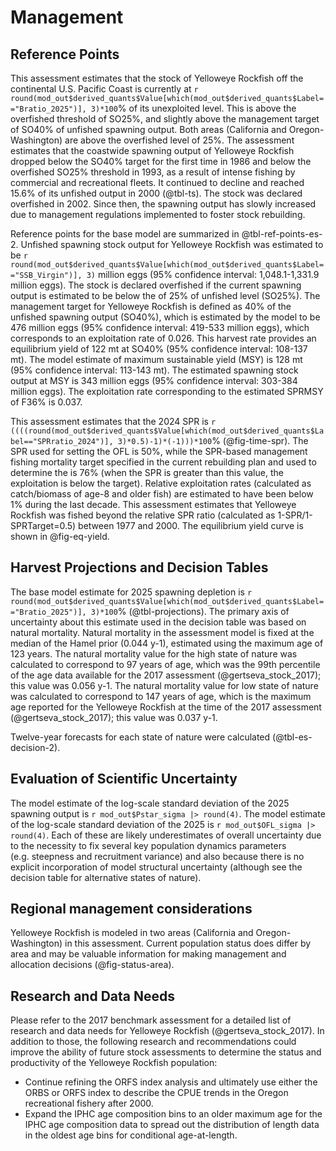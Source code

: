 # Management 

## Reference Points

<!-- 1. Unfished spawning stock biomass, summary age biomass, and recruitment, along with unfished spawning stock output.  -->
<!-- 2. Reference points based on B40% for rockfish and round fish and on B25% for flatfish (spawning biomass and/or output, SPR, exploitation rate, equilibrium yield).  -->
<!-- 3.   Reference points based on default SPR proxy (spawning biomass and/or output, SPR, exploitation rate, equilibrium yield).  -->
<!-- 4. Reference points based on MSY (if estimated) (spawning biomass and/or output, SPR, exploitation rate, equilibrium yield).  -->
<!-- 5. Equilibrium yield curve showing various BMSY proxies.   -->

This assessment estimates that the stock of Yelloweye Rockfish off the continental U.S. Pacific Coast is currently at `r round(mod_out$derived_quants$Value[which(mod_out$derived_quants$Label=="Bratio_2025")], 3)*100`% of its unexploited level. This is above the overfished threshold of SO25%, and slightly above the management target of SO40% of unfished spawning output. Both areas (California and Oregon-Washington) are above the overfished level of 25%. The assessment estimates that the coastwide spawning output of Yelloweye Rockfish dropped below the SO40% target for the first time in 1986 and below the overfished SO25% threshold in 1993, as a result of intense fishing by commercial and recreational fleets. It continued to decline and reached 15.6% of its unfished output in 2000 (@tbl-ts). The stock was declared overfished in 2002. Since then, the spawning output has slowly increased due to management regulations implemented to foster stock rebuilding.

Reference points for the base model are summarized in @tbl-ref-points-es-2. Unfished spawning stock output for Yelloweye Rockfish was estimated to be `r round(mod_out$derived_quants$Value[which(mod_out$derived_quants$Label=="SSB_Virgin")], 3)` million eggs (95% confidence interval: 1,048.1-1,331.9 million eggs). The stock is declared overfished if the current spawning output is estimated to be below the \gls{msst} of 25% of unfished level (SO25%). The management target for Yelloweye Rockfish is defined as 40% of the unfished spawning output (SO40%), which is estimated by the model to be 476 million eggs (95% confidence interval: 419-533 million eggs), which corresponds to an exploitation rate of 0.026. This harvest rate provides an equilibrium yield of 122 mt at SO40% (95% confidence interval: 108-137 mt). The model estimate of maximum sustainable yield (MSY) is 128 mt (95% confidence interval: 113-143 mt). The estimated spawning stock output at MSY is 343 million eggs (95% confidence interval: 303-384 million eggs). The exploitation rate corresponding to the estimated SPRMSY of F36% is 0.037.

This assessment estimates that the 2024 SPR is `r ((((round(mod_out$derived_quants$Value[which(mod_out$derived_quants$Label=="SPRratio_2024")], 3)*0.5)-1)*(-1)))*100`% (@fig-time-spr). The SPR used for setting the OFL is 50%, while the SPR-based management fishing mortality target specified in the current rebuilding plan and used to determine the \gls{acl} is 76% (when the SPR is greater than this value, the exploitation is below the target). Relative exploitation rates (calculated as catch/biomass of age-8 and older fish) are estimated to have been below 1% during the last decade. This assessment estimates that Yelloweye Rockfish was fished beyond the relative SPR ratio (calculated as 1-SPR/1-SPRTarget=0.5) between 1977 and 2000. The equilibrium yield curve is shown in @fig-eq-yield.

## Harvest Projections and Decision Tables

The base model estimate for 2025 spawning depletion is `r round(mod_out$derived_quants$Value[which(mod_out$derived_quants$Label=="Bratio_2025")], 3)*100`% (@tbl-projections). The primary axis of uncertainty about this estimate used in the decision table was based on natural mortality. Natural mortality in the assessment model is fixed at the median of the Hamel prior (0.044 y-1), estimated using the maximum age of 123 years. The natural mortality value for the high state of nature was calculated to correspond to 97 years of age, which was the 99th percentile of the age data available for the 2017 assessment (@gertseva_stock_2017); this value was 0.056 y-1. The natural mortality value for low state of nature was calculated to correspond to 147 years of age, which is the maximum age reported for the Yelloweye Rockfish at the time of the 2017 assessment (@gertseva_stock_2017); this value was 0.037 y-1.

Twelve-year forecasts for each state of nature were calculated (@tbl-es-decision-2).

## Evaluation of Scientific Uncertainty

The model estimate of the log-scale standard deviation of the 2025 spawning output is `r mod_out$Pstar_sigma |> round(4)`. The model estimate of the log-scale standard deviation of the 2025 \gls{ofl} is `r mod_out$OFL_sigma |> round(4)`. Each of these are likely underestimates of overall uncertainty due to the necessity to fix several key population dynamics parameters (e.g. steepness and recruitment variance) and also because there is no explicit incorporation of model structural uncertainty (although see the decision table for alternative states of nature).

## Regional management considerations

Yelloweye Rockfish is modeled in two areas (California and Oregon-Washington) in this assessment. Current population status does differ by area and may be valuable information for making management and allocation decisions (@fig-status-area).

## Research and Data Needs

<!-- 1. Describe progress on Research and Data Needs items identified in the most recent previous stock assessment document and associated STAR panel report.  -->
<!-- 2. Describe new research and data needs and specify their priority (high, medium, low).  -->

Please refer to the 2017 benchmark assessment for a detailed list of research and data needs for Yelloweye Rockfish (@gertseva_stock_2017). In addition to those, the following research and recommendations could improve the ability of future stock assessments to determine the status and productivity of the Yelloweye Rockfish population:

-	Continue refining the ORFS index analysis and ultimately use either the ORBS or ORFS index to describe the CPUE trends in the Oregon recreational fishery after 2000.
-	Expand the IPHC age composition bins to an older maximum age for the IPHC age composition data to spread out the distribution of length data in the oldest age bins for conditional age-at-length.